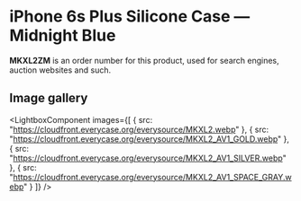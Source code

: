 
# iPhone 6s Plus Silicone Case — Midnight Blue

<Callout type='info' emoji='👉🏻'>**MKXL2ZM** is an order number for this product, used for search engines, auction websites and such.</Callout>

## Image gallery

<LightboxComponent
    images={[
      {
        src: "https://cloudfront.everycase.org/everysource/MKXL2.webp"
      },
      {
        src: "https://cloudfront.everycase.org/everysource/MKXL2_AV1_GOLD.webp"
      },
      {
        src: "https://cloudfront.everycase.org/everysource/MKXL2_AV1_SILVER.webp"
      },
      {
        src: "https://cloudfront.everycase.org/everysource/MKXL2_AV1_SPACE_GRAY.webp"
      }
    ]}
  />
